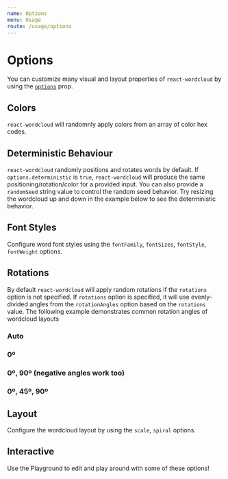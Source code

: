 ```yaml
---
name: Options
menu: Usage
route: /usage/options
---
```




# Options

You can customize many visual and layout properties of `react-wordcloud` by using the [`options`](../props#options) prop.

## Colors

`react-wordcloud` will randomnly apply colors from an array of color hex codes.

<Playground>
	<ReactWordcloud
		options={{
			colors: ["#1f77b4", "#9467bd", "#8c564b"],
		}}
		words={words}
	/>
</Playground>

## Deterministic Behaviour

`react-wordcloud` randomly positions and rotates words by default. If `options.deterministic` is `true`, `react-wordcloud` will produce the same positioning/rotation/color for a provided input. You can also provide a `randomSeed` string value to control the random seed behavior.  Try resizing the wordcloud up and down in the example below to see the deterministic behavior.

<Playground>
	<ReactWordcloud
		options={{
			deterministic: true,
			randomSeed: 'seed1',
		}}
		words={words}
	/>
</Playground>

## Font Styles

Configure word font styles using the `fontFamily`, `fontSizes`, `fontStyle`, `fontWeight` options.

<Playground>
	<ReactWordcloud
		options={{
			fontFamily: "courier new",
			fontSizes: [10, 20],
			fontStyle: "italic",
			fontWeight: "bold",
		}}
		words={words}
	/>
</Playground>

## Rotations

By default `react-wordcloud` will apply random rotations if the `rotations` option is not specified. If `rotations` option is specified, it will use evenly-divided angles from the `rotationAngles` option based on the `rotations` value. The following example demonstrates common rotation angles of wordcloud layouts

<Playground>
  <h3>Auto</h3>
	<ReactWordcloud
    size={[600, 400]}
		words={words}
	/>
  <h3>0º</h3>
	<ReactWordcloud
		options={{
			rotations: 1,
			rotationAngles: [0, 0],
		}}
    size={[600, 400]}
		words={words}
	/>
  <h3>0º, 90º (negative angles work too)</h3>
	<ReactWordcloud
		options={{
			rotations: 2,
			rotationAngles: [-90, 0],
		}}
    size={[600, 400]}
		words={words}
	/>
  <h3>0º, 45º, 90º</h3>
	<ReactWordcloud
		options={{
			rotations: 3,
			rotationAngles: [0, 90],
		}}
    size={[600, 400]}
		words={words}
	/>
</Playground>

## Layout

Configure the wordcloud layout by using the `scale`, `spiral` options.

<Playground>
	<ReactWordcloud
		options={{
			scale: "log",
			spiral: "rectangular",
		}}
		words={words}
	/>
</Playground>

## Interactive

Use the Playground to edit and play around with some of these options!

<Playground>
	<ReactWordcloud
		words={words}
		options={{
			colors: [
				"#1f77b4",
				"#ff7f0e",
				"#2ca02c",
				"#d62728",
				"#9467bd",
				"#8c564b",
			],
			deterministic: false,
			enableTooltip: true,
			fontFamily: "impact",
			fontSizes: [5, 60],
			fontStyle: "normal",
			fontWeight: "normal",
			padding: 1,
			randomSeed: null,
			rotations: 3,
			rotationAngles: [0, 90],
			scale: "sqrt",
			spiral: "archimedean",
			tooltipOptions: {
				allowHTML: true,
				arrow: false,
				placement: "bottom",
			},
			transitionDuration: 1000,
		}}
	/>
</Playground>

